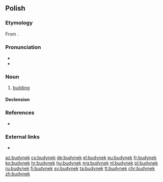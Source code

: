 ==Polish==

===Etymology===
From {{etyl|gmh|pl}} {{m|gmh|*būding||building, structure}}.

===Pronunciation===
* {{IPA|[buˈdɨnɛk]|lang=pl}}
* {{audio|Pl-budynek.ogg|Audio|lang=pl}}

===Noun===
{{pl-noun|m-in}}

# [[building]]

====Declension====
{{pl-decl-noun
|budynek|budynki
|budynku|budynków
|budynkowi|budynkom
|budynek|budynki
|budynkiem|budynkami
|budynku|budynkach
|budynku|budynki
}}

===References===
* {{R:ru:Chernykh|page=321|vol=1|здание}}

===External links===
* {{R:PWN}}

[[az:budynek]]
[[cs:budynek]]
[[de:budynek]]
[[el:budynek]]
[[eu:budynek]]
[[fr:budynek]]
[[ko:budynek]]
[[hr:budynek]]
[[hu:budynek]]
[[mg:budynek]]
[[nl:budynek]]
[[pl:budynek]]
[[ru:budynek]]
[[fi:budynek]]
[[sv:budynek]]
[[ta:budynek]]
[[tt:budynek]]
[[chr:budynek]]
[[zh:budynek]]